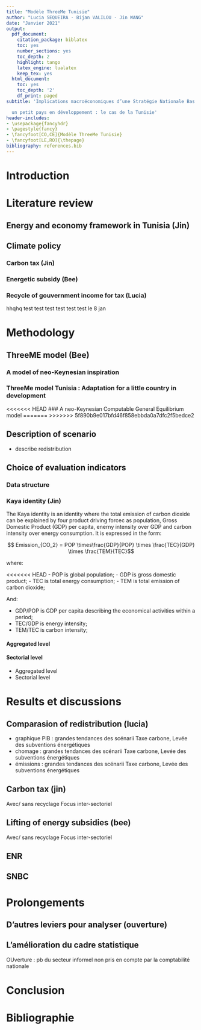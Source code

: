 ```yaml
---
title: "Modèle ThreeMe Tunisie"
author: "Lucia SEQUEIRA - Bijan VALILOU - Jin WANG"
date: "Janvier 2021"
output:
  pdf_document:
    citation_package: biblatex
    toc: yes
    number_sections: yes
    toc_depth: 2
    highlight: tango
    latex_engine: lualatex
    keep_tex: yes
  html_document:
    toc: yes
    toc_depth: '2'
    df_print: paged
subtitle: 'Implications macroéconomiques d’une Stratégie Nationale Bas Carbone pour

  un petit pays en développement : le cas de la Tunisie'
header-includes:
- \usepackage{fancyhdr}
- \pagestyle{fancy}
- \fancyfoot[CO,CE]{Modèle ThreeMe Tunisie}
- \fancyfoot[LE,RO]{\thepage}
bibliography: references.bib
---
```


\newpage

# Introduction

# Literature review

## Energy and economy framework in Tunisia (Jin)

## Climate policy

### Carbon tax (Jin)

### Energetic subsidy (Bee)

### Recycle of gouvernment income for tax (Lucia)

hhqhq test test test test test test le 8 jan

# Methodology

## ThreeME model (Bee)

### A model of neo-Keynesian inspiration



### ThreeMe model Tunisia : Adaptation for a little country in development 


<<<<<<< HEAD
### A neo-Keynesian Computable General Equilibrium model
=======
>>>>>>> 5f890b9e017bfd46f858ebbda0a7dfc2f5bedce2


## Description of scenario

-   describe redistribution

## Choice of evaluation indicators

### Data structure

### Kaya identity (Jin)

The Kaya identity is an identity where the total emission of carbon dioxide can be explained by four product driving forcec as population, Gross Domestic Product (GDP) per capita, enerny intensity over GDP and carbon intensity over energy consumption. It is expressed in the form:

$$ Emission_{CO_2} = POP \times\frac{GDP}{POP} \times \frac{TEC}{GDP} \times \frac{TEM}{TEC}$$

where:

<<<<<<< HEAD
-   POP is global population;
-   GDP is gross domestic product;
-   TEC is total energy consumption;
-   TEM is total emission of carbon dioxide;

And:

-   GDP/POP is GDP per capita describing the economical activities within a period;
-   TEC/GDP is energy intensity;
-   TEM/TEC is carbon intensity;

#### Aggregated level

#### Sectorial level

 - Aggregated level
 - Sectorial level

# Results et discussions

## Comparasion of redistribution (lucia)

-   graphique PIB : grandes tendances des scénarii Taxe carbone, Levée des subventions énergétiques
-   chomage : grandes tendances des scénarii Taxe carbone, Levée des subventions énergétiques
-   émissions : grandes tendances des scénarii Taxe carbone, Levée des subventions énergétiques

## Carbon tax (jin)

Avec/ sans recyclage Focus inter-sectoriel

## Lifting of energy subsidies (bee)

Avec/ sans recyclage Focus inter-sectoriel

## ENR

## SNBC

# Prolongements

## D'autres leviers pour analyser (ouverture)

## L'amélioration du cadre statistique

OUverture : pb du secteur informel non pris en compte par la comptabilité nationale

# Conclusion

# Bibliographie
